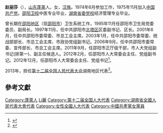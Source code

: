 '''赵丽莎'''（{{bd|1956年|4月|}}），[[山东|山东]][[蓬莱市|蓬莱]]人。女，[[汉族|汉族]]。1974年6月参加工作，1975年11月加入[[中国共产党|中国共产党]]。[[邵阳卫校|邵阳卫校]]中医专业毕业，[[湖南省委党校|湖南省委党校]]经济管理专业毕业。

曾长期在[[邵阳地区|邵阳地区]]（现[[邵阳市|邵阳市]]）卫生系统工作，1995年11月任邵阳市卫生局党委委员、副局长。1997年11月，任中共邵阳市[[北塔区|北塔区]]区委副书记、区长。2001年6月，任中共邵阳市委常委、市总工会主席。2003年1月，任中共邵阳市委常委、统战部部长、市总工会主席、市政协党组副书记。2006年9月，任中共邵阳市委常委、宣传部长、市总工会主席。2011年9月，任邵阳市正厅级干部，市人大党组副书记(排第一)、副主任候选人。2012年2月，任邵阳市人大常委会主任、党组副书记。2012年12月，任邵阳市人大常委会主任、党组书记<ref>{{cite news|title=赵丽莎当选邵阳市人大主任 龚文密当选市长|url=http://district.ce.cn/newarea/sddy/201301/04/t20130104_23997518.shtml|accessdate=2016-05-27|newspaper=中国经济网|archive-date=2016-04-02|archive-url=https://web.archive.org/web/20160402215909/http://district.ce.cn/newarea/sddy/201301/04/t20130104_23997518.shtml|dead-url=no}}</ref>。

2013年，担任[[第十二届全国人民代表大会|第十二届全国人民代表大会]]湖南地区代表<ref>{{cite news|title=全国人大代表信息-赵丽莎|url=http://210.82.31.1:8084/delegate/viewDelegate.action?dbid=121721|accessdate=2013-04-05|newspaper=全国人大网|archive-url=https://web.archive.org/web/20160305235750/http://www.npc.gov.cn/delegate/viewDelegate.action?dbid=121721|archive-date=2016-03-05|dead-url=yes}}</ref>。

==參考文獻==
{{reflist}}

{{中国政治人物小作品}}

{{DEFAULTSORT:Zhao趙}}
[[Category:蓬萊人|Category:蓬萊人]]
[[Category:趙姓|Li麗]]
[[Category:第十二届全国人大代表|Category:第十二届全国人大代表]]
[[Category:湖南省全國人民代表大會代表|Category:湖南省全國人民代表大會代表]]
[[Category:女性全國人大代表|Category:女性全國人大代表]]
[[Category:中國共產黨女黨員|Category:中國共產黨女黨員]]